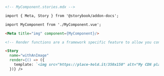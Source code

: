```md
<!-- MyComponent.stories.mdx -->

import { Meta, Story } from '@storybook/addon-docs';

import MyComponent from './MyComponent.vue';

<Meta title="img" component={MyComponent}/>

<!-- Render functions are a framework specific feature to allow you control on how the component renders -->

<Story 
  name="withAnImage"
  render={() => ({
    template: `<img src="https://place-hold.it/350x150" alt="My CDN placeholder"/>`,
  })} />
```